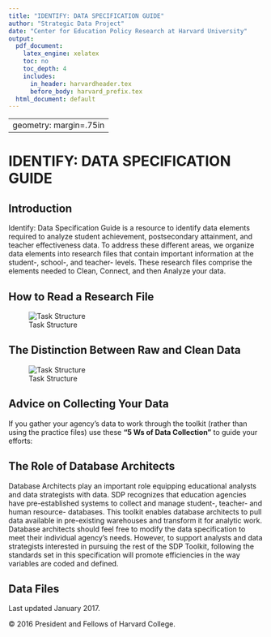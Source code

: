 ```yaml
---
title: "IDENTIFY: DATA SPECIFICATION GUIDE"
author: "Strategic Data Project"
date: "Center for Education Policy Research at Harvard University"
output:
  pdf_document:
    latex_engine: xelatex
    toc: no
    toc_depth: 4
    includes:
      in_header: harvardheader.tex
      before_body: harvard_prefix.tex
  html_document: default
---
```



---
geometry: margin=.75in
---

# IDENTIFY: DATA SPECIFICATION GUIDE

## Introduction

Identify: Data Specification Guide is a resource to identify data elements
required to analyze student achievement, postsecondary attainment, and teacher
effectiveness data. To address these different areas, we organize data elements
into research files that contain important information at the student-, school-,
and teacher- levels. These research files comprise the elements needed to Clean,
Connect, and then Analyze your data.

\begin{small}
\bgroup
\def\arraystretch{1.5}
\begin{tabular}{p{.15\paperwidth} p{.4\paperwidth} p{.03\paperwidth} 
p{.03\paperwidth}  p{.03\paperwidth}}
\textbf{STUDENT DATA FILES}  &  & \textbf{College- going} &
\textbf{Human Capital} & \textbf{page} \\ 

Student\_Attributes & Demographic, cohort, and graduation data for students. & 
\cellcolor{blue!25} & \cellcolor{red!25} & 7 \\ 
Student\_School\_Year & School year and attendance data for students. & 
\cellcolor{blue!25} & \cellcolor{red!25} & 7 \\ 
Student\_School\_Enrollment & School enrollment/withdrawal data for students. &
\cellcolor{blue!25} & \cellcolor{red!25} & 7 \\ 
Student\_Class\_Enrollment & Class enrollment, grades, and credits earned for 
students & \cellcolor{blue!25} & \cellcolor{red!25} & 7 \\ 
Student\_Test\_Scores & Standardized test data for students (state standardized tests, 
advanced placement, SAT, ACT, etc.). Every attempt at a test by a student should 
be recorded. & \cellcolor{blue!25} & \cellcolor{red!25} & 7 \\ 
Student\_NSC\_Enrollment & The National Student Clearinghouse (NSC) Student 
Tracker student-level data report that provides information on postsecondary 
outcomes. & \cellcolor{blue!25} & \cellcolor{red!25} & 7 \\ \hline

\textbf{SCHOOL DATA FILES} & & & & \\

School & Location and classification of schools. & \cellcolor{blue!25} &
\cellcolor{red!25} & 7 \\ 
Class & Class level scheduling data. & 
\cellcolor{blue!25} & \cellcolor{red!25} & 7 \\ \hline

\textbf{STAFF DATA FILES} & & & & \\

Staff\_Attributes & Demographic and recruitment data of staff. & \cellcolor{blue!25} & \cellcolor{red!25} & 7 \\ 
Staff\_School\_Year & Pay, experience, school placement, and job codes of 
staff. & \cellcolor{blue!25} & \cellcolor{red!25} & 7 \\ 
Staff\_Degrees & Educational achievement of staff. Each degree a staff member 
received should be recorded once. & \cellcolor{blue!25} & \cellcolor{red!25} & 7 \\ 
Staff\_Certificaiton & Teaching Certifications received by staff. & 
\cellcolor{blue!25} & \cellcolor{red!25} & 7 \\ \hline

\end{tabular}
\egroup
\end{small}
## How to Read a Research File

![Task Structure](includes/img/research.jpg)

## The Distinction Between Raw and Clean Data

![Task Structure](includes/img/rawvclean.jpg)

\clearpage

## Advice on Collecting Your Data

If you gather your agency's data to work through the toolkit (rather than using 
the practice files) use these **"5 Ws of Data Collection"** to guide your efforts:

\bgroup
\def\arraystretch{2}

\begin{tabular}{p{.15\paperwidth} p{.15\paperwidth} p{.15\paperwidth} 
p{.15\paperwidth}  p{.15\paperwidth} }
\textbf{WHY}  & \textbf{WHAT} & \textbf{WHEN} &
\textbf{WHERE} & \textbf{WHO} \\ 

am I collecting data? & data are needed to answer these questions? & 
(over what date range) do I need data for? & are the data stored? & 
owns the systems where the data live and is responsible for delivery of the data? 
\\ 

What research questions am I trying to answer? & & How reliable are historical 
data? &  & \\ 

\end{tabular}
\egroup

## The Role of Database Architects

Database Architects play an important role equipping educational analysts and
data strategists with data. SDP recognizes that education agencies have
pre-established systems to collect and manage student-, teacher- and human
resource- databases. This toolkit enables database architects to pull data
available in pre-existing warehouses and transform it for analytic work. 
Database architects should feel free to modify the data specification to meet
their individual agency’s needs. However, to support analysts and data
strategists interested in pursuing the rest of the SDP Toolkit, following the
standards set in this specification will promote efficiencies in the way
variables are coded and defined.

## Data Files
\begin{landscape}
\Large Student\_Attributes
\vspace{-8mm}
\small
\singlespace
\begin{longtable}{| p{.1\paperheight} | p{.14\paperheight} | p{.32\paperheight} |
p{.07\paperheight} | p{.17\paperheight} | }
\caption*{Demographic, student, and graduation data for students} \\ \hline
\textbf{Variable Name}  & \textbf{Values or Data Type} & \textbf{Definition} &
\textbf{Importance} & \textbf{Notes} \\ \hline
sid  & numeric & Student identifier unique to each student. This identification 
number is typically assigned to students upon enrollment in your agency. State 
agencies may have different identification numbers than district agencies for 
the same student. & 5 Cannot be Missing & \\ \hline
male & 
\begin{itemize} \setlength\itemsep{-2pt}
\item[] 0 = female
\item[] 1 = male
\end{itemize} & Student gender & 4 Absolutely Necessary. & \\ \hline

race\_ethnicity & 
\begin{itemize} \setlength\itemsep{-2pt}
\item[] 1 = African American
\item[] 2 = Asian American
\item[] 3 = Hispanic
\item[] 4 = American Indian
\item[] 5 = White, not Hispanic
\item[] 6 = Other
\item[] 7 = Multiple
\end{itemize} & 
Student race and ethnicity. For systems where race and ethnicity are treated as a combined variable.
& 4 Absolutely Necessary & 

\footnotesize{Use either the race\_ethnicity combined variable, or separate ethnicity and 
race variables 

If the system allows the indication of multiple categories simultaneously 
(e.g., African American and white) report ``multiple''} \\ \hline

ethnicity & \begin{itemize} \setlength\itemsep{-2pt}
\item[] 0 = not Hispanic
\item[] 1 = Hispanic
\end{itemize} & Student ethnicity. For systems wehre race and ethnicity are treated 
as separate variables and Hispanic or Latino origin is asked as a separate question. 
& 4 Absolutely Necessary. & \footnotesize{Use either race\_ethnicity combined variable or 
separate ethnicity and race variables.} \\ \hline

birth\_date & \begin{itemize} \item[] date format \item[] yyyy-mm-dd 
\end{itemize}& Student birth date. & 2 Good to Have & 
\\ \hline
first\_9th\_school\_year\_reported & spring calendar year & 
The school year the student was a 9th grader for the first time. For this variable 
report what the system recorded for the 9th grade school year. Not all systems 
will record this information. & 1 Not Essential & \\ \hline
hs\_diploma & \begin{itemize} \setlength\itemsep{-2pt}
\item[] 0 = no high school diploma
\item[] 1 = has high school diploma
\end{itemize} & Indicator variable equal to 1 if the student received a high school 
diploma from the system & 4 Absolutely Necessary &  \\ \hline

hs\_diploma\_date & \begin{itemize} \setlength\itemsep{-2pt}
\item[] date format
\item[] (yyy-mm-dd)
\end{itemize} & The date on which the student received a high school diploma. 
If only a month and year, or only a school year, is known report the partial 
information. & 4 Absolutely Necessary & Can also be graduation date. \\ \hline
zip\_code & xxxxx or xxxxx-yyyy & The zip code of the student's home address. & 
1 Not Essential & \\ \hline


\end{longtable}
\vspace{-6mm}
\small{Identifies unique observation: \textbf{sid}}
\end{landscape}
\normalsize

\begin{landscape}
\Large{Student School Year}
\vspace{-8mm}
\small
\singlespace
\begin{longtable}{| p{.1\paperheight} | p{.14\paperheight} | p{.32\paperheight} |
p{.07\paperheight} | p{.17\paperheight} | }
\caption*{Yearly classification and attendance data for students.} \\ \hline
\textbf{Variable Name}  & \textbf{Values or Data Type} & \textbf{Definition} &
\textbf{Importance} & \textbf{Notes} \\ \hline
sid  & numeric & Student identifier unique to each student. This identification 
number is typically assigned to students upon enrollment in your agency. State 
agencies may have different identification numbers than district agencies for 
the same student. & 5 Cannot be Missing & \\ \hline

school\_year & spring calendar year & Academic school year from fall to spring 
denoted here as the spring calendar year. & 5 Cannot be missing & \\ \hline

grade\_level & \begin{itemize} \item[] -9 = ungraded \item[] -1 = any pre-kindergarten
\item[] 0 = kindergarten \item[] 1-12 = grades 1-12 \item[] 13+ = additional grade 
levels \end{itemize} & Student grade level & 4 Absolutely Necessary & Additional grade levels 
may include vocational training, special education past year 12 \\ \hline

frpl & \begin{itemize} \item[] 0 = not participating \item[] 1 = reduced lunch
\item[] 2 = free lunch \item[] null = no status \end{itemize} & 
Status in the free and reduced price lunch program. & 4 Absolutely Necessary & \\ 
\hline

iep & \begin{itemize} \item[] 0 = no IEP \item[] 1 = has IEP \end{itemize} & 
Indicator for students who have an individualized education plan (IEP). & 
4 Absolutely Necessary & \\ \hline

iep\_classification & use local values & Local IEP or special education classification.
Generally these classifications folow the standard special education classification. & 
2 Good to Have & \\ \hline

ell & \begin{itemize} \item[] 0 = not ell \item[] 1 = ell \end{itemize} & 
Indicator for students who are classified as English Language Learners (ELL). 
Some SYstems refer to this category as Limited English Proficienty (LEP) or 
English as a Second Language (ESL). & 4 Absolutely Necessary & \\ \hline

ell\_classification & use local values & Local classification of level of English 
language learner status. & 2 Good to Have & \\ \hline

gifted & \begin{itemize} \item[] 0 = not enrolled in a gifted education program 
\item[] 1 = enrolled in a gifted education program \end{itemize} & Indicator variable for students 
enrolled in gifted and talented education programs & 2 Good to Have & \\ \hline

gifted\_classification & use local values & Local classification, if any, 
for gifted eligible students. & 1 Not Essential & \\ \hline

total\_days\_ enrolled & number of days & Total number of days over the school 
year a student was enrolled. & 2 Good to Have & Can be calculated by school 
days between enrollment\_date and withdrawal\_date in Student\_School\_Enrollment 
for all schools or total\_days\_present + total\_days\_absent \\ \hline

total\_days\_ present & number of days & Total number of days over the school year 
a student was present. Cannot exceed the number of days enrolled. & 2 Good to Have 
& Can sometimes be unreliable. \\ \hline

total\_days\_absent & number of days & Total number of days over the school year 
a student was marked absent. Cannot exceed the number of days enrolled. & 2 Good 
to Have  & Can sometimes be unreliable. \\ \hline

days\_suspended\_ out\_of\_school & number of days & Total number of days over 
the school year a student experienced out of school suspension & 2 Good to Have & 
\\ \hline

days\_suspended\_ in\_school & number of days & Total number of days over 
the school year a student experienced in school suspension & 2 Good to Have & 
\\ \hline

\end{longtable}
\vspace{-6mm}
\small{Identifies unique observation: \textbf{sid + school\_year}}
\end{landscape}
\normalsize

\begin{landscape}
\Large{Student School Enrollment}
\vspace{-8mm}
\small
\singlespace
\begin{longtable}{| p{.1\paperheight} | p{.14\paperheight} | p{.32\paperheight} |
p{.07\paperheight} | p{.17\paperheight} | }
\caption*{School enrollment/withdrawal data for students.} \\ \hline
\textbf{Variable Name}  & \textbf{Values or Data Type} & \textbf{Definition} &
\textbf{Importance} & \textbf{Notes} \\ \hline

sid  & numeric & Student identifier unique to each student. This identification 
number is typically assigned to students upon enrollment in your agency. State 
agencies may have different identification numbers than district agencies for 
the same student. & 5 Cannot be Missing & \\ \hline

school\_year & spring calendar year & Academic school year from fall to spring 
denoted here as the spring calendar year. & 5 Cannot be missing & \\ \hline

school\_code & use local values & The local numeric or alpha-numeric code for the 
school. & 4 Absolutely Necessary & \\ \hline

enrollment\_date &\begin{itemize} \setlength\itemsep{-2pt}
\item[] date format
\item[] (yyy-mm-dd)
\end{itemize}  & When the student enrolled at the school. 
In some systems an enrollment date is recorded when a student matriculates from 
a different school (e.g. moving from an elementary to a middle school within the 
system or moveing from one middle school to a different middle school). 

In other systems enrollment dates are recorded at the beginning of each school year 
(e.g. 8th graders are assigned an enrollment date at the beginning of the year even 
if they were enrolled at the same school the year before). Th elatter case is 
perferred. It is also what we observe in most agencies. & 4 Absolutely Necessary
& \\ \hline

withdrawal\_date & \begin{itemize} \setlength\itemsep{-2pt}
\item[] date format
\item[] (yyy-mm-dd)
\end{itemize}  & The date the student withdrew from 
the school. 

In some systems the withdrawal date is recorded when the student moves to a 
different school (e.g. moving from elementary to middle school within the system, 
or moving from one middle school to a different middle school). 

In other systems withdrawal dates are recorded at the end of each school year (e.g. 
8th graders are assigned a withdrawal date at the end of the school year even if 
they plan to attend the same school next year). 

The latter case is preferred. & 4 Absolutely Necessary & \\ \hline

enrollment\_code & use local values & The local numeric or alpha-numeric code 
describing enrolment reason into the school, if available. & 1 Not Essential & 
\\ \hline

enrollment\_code \_desc & text & Description of the enrollment\_code. & 1 Not 
Essential & \\ \hline

withdrawal\_code & use local values & The local numeric or alpha-numeric code that 
describes the withdrawal reason from the school. & 4 Absolutely Necessary & \\ \hline

withdrawal\_code \_desc & text & Description of the withdrawal\_code. & 
4 Absolutely Necessary & \\ \hline


days\_enrolled & number of days & Number of school days during the school year 
the student was enrolled at a given school. The systems's data sources 
may report this directly or you may calculate it based on enrollment dates. & 
2 Good to Have & Can be calculated by days\_present + days\_absent \\ \hline

days\_present & number of days & Number of school days during the school year 
the student was present at a given school. The systems's data sources 
may report this directly or you may calculate it based on enrollment dates. & 
2 Good to Have & \\ \hline

days\_absent & number of days & Number of school days during the school year 
the student was absent at a given school. The systems's data sources 
may report this directly or you may calculate it based on enrollment dates. & 
2 Good to Have & \\ \hline

\end{longtable}
\vspace{-6mm}
\small{Identifies unique observation: \textbf{sid + school\_year + 
school\_code + enrollment\_date}}
\end{landscape}
\normalsize


\begin{landscape}
\Large{Student Class Enrollment}
\vspace{-8mm}
\small
\singlespace
\begin{longtable}{| p{.1\paperheight} | p{.14\paperheight} | p{.32\paperheight} |
p{.07\paperheight} | p{.17\paperheight} | }
\caption*{Class enrollment, grades, and credits earned data for students.} \\ \hline
\textbf{Variable Name}  & \textbf{Values or Data Type} & \textbf{Definition} &
\textbf{Importance} & \textbf{Notes} \\ \hline


sid  & numeric & Student identifier unique to each student. This identification 
number is typically assigned to students upon enrollment in your agency. State 
agencies may have different identification numbers than district agencies for 
the same student. & 5 Cannot be Missing & \\ \hline

cid & value from Class table, page (TODO) & Variable that links students to teachers 
by grouping students in the same room at the same time. One unique value should 
be assigned to each combination of variables: school\_year + school\_code + 
course\_code + section\_code + period\_bell + room\_number + tid & 
5 Cannot Be Missing & \\ \hline

class\_enrollment \_date & \begin{itemize} \setlength\itemsep{-2pt} 
\item[] date format
\item[] (yyy-mm-dd) \end{itemize} & The date the student enrolled in the class. 
In some cases an enrollment date may not be explicitly recorded in the system's 
data. Even if it is not recorded the enrollment date can often be derived. & 
2 Good to Have & Can be substituted with days enrolled in a course. \\ \hline

class\_withdrawal \_date & \begin{itemize} \setlength\itemsep{-2pt} 
\item[] date format
\item[] (yyy-mm-dd) \end{itemize} & The date the student withdrem from class. 
In some cases a withdrawal date may not be recorded in the system's 
data. Even if it is not explicitly recorded the enrollment date can often be 
derived. & 
2 Good to Have & Can be substituted with days enrolled in a course. \\ \hline

credits\_earned & use local values & The number of credits the student earned for 
the course. & 3 Necessary for Multiple Analyses & Can be calculated by using 
credits possible and credit attainment rules. \\ \hline

final\_grade\_mark & use local values & The final grade or mark the student 
recieved in the class. (``final'' means last, cumulative grade assigned). 
Grades can range from ``Alpha Plus'' (A+ through F), or a numeric scale (0.0 
- 4.0 or 0-100). & 4 Necessary for Multiple Analyses & \\ \hline

\end{longtable}
\vspace{-6mm}
\small{Identifies unique observation: \textbf{sid + cid + enrollment\_date}}
\end{landscape}
\normalsize

\begin{landscape}
\Large{Student Test Scores}
\small
\singlespace
\begin{longtable}{| p{.1\paperheight} | p{.14\paperheight} | p{.32\paperheight} |
p{.07\paperheight} | p{.17\paperheight} | }
\caption*{Standardized test data for students (state standardized tests, advanced placement, ACT, SAT, etc). Every attempt at a test by a student should be recorded.} \\ \hline
\textbf{Variable Name}  & \textbf{Values or Data Type} & \textbf{Definition} &
\textbf{Importance} & \textbf{Notes} \\ \hline

sid  & numeric & Student identifier unique to each student. This identification 
number is typically assigned to students upon enrollment in your agency. State 
agencies may have different identification numbers than district agencies for 
the same student. & 5 Cannot be Missing & \\ \hline


test\_code & use local values & These values identify individual tests (usually 
expressed as a sequence of letters and numbers). For example, a state test such 
as ``MCAS 6th Grade Math in Massachusetts'' or college entrance exam such as 
``SAT Math''. & 4 Absolutely Necessary & Can be concatenation of component variables 
below (e.g. test\_type and test\_subject) \\ \hline

test\_date & \begin{itemize} \setlength\itemsep{-2pt} 
\item[] date format
\item[] (yyy-mm-dd) \end{itemize} & The exact date (or at a minimum school year) 
the test was completed. Note that students who retake tests or are retained may 
have multiple observations for a single test\_code. These should be differentiated 
by test\_date. & 4 Absolutely Necessary &  \\ \hline

test\_code \_desc & text & Description of test\_code. & 4 Absolutely Necessary 
& \\ \hline

test\_type & use local values & The category of test, e.g. MCAS (state test), 
SAT, ACT, or AP. & 4 Absolutely Necessary & \\ \hline

grade\_level & \begin{itemize} \item[] -9 = ungraded \item[] -1 = any pre-kindergarten
\item[] 0 = kindergarten \item[] 1-12 = grades 1-12 \item[] 13+ = additional grade 
levels \end{itemize} & Numeric grade level of the test. May be unavailable for the 
SAT, ACT, or AP tests. & 2 Good to Have & Can be pulled from Student\_School \_Year
if not available here. \\ \hline 

test\_subject & \begin{itemize} \item[] 1 = math \item[] 2 = English language
\item[] 3 = science \item[] 4 = social studies \item[] 5 = other \item[] 6 = 
writing \end{itemize} & Subject of test. & 4 Absolutely Necessary & Subjects 
other than those listed can be numbered from 7 onwards. \\ \hline

test\_version & & Test version for different standardized exams in the same agency 
(e.g. SAT9 vs. STAR) & 2 Good to Have &  \\ \hline

language\_version & \begin{itemize} \item[] E = English 
\item[] S = Spanish \end{itemize} & Language of test. & 2 Good to Have &  \\ \hline

raw\_score & numeric & Student's raw score if available. May be unavailable for 
SAT, ACT, or AP tests. & 4 Absolutely Necessary & Any test score should be 
acquired including available percentile ranks. \\ \hline

scaled\_score & numeric & Student's scaled score. & 4 Absolutely Necessary & 
Any test score should be acquired including available percentile ranks. \\ \hline

performance\_level & code & Student's performance level (e.g. not proficient, 
proficient, advanced). May be unavailable for SAT, ACT, or AP tests. & 
2 Good to Have & \\ \hline

standardized\_score & numeric & If the system or state provides a standardized score 
(i.e. mean zero, s.d. one) for state tests include it, and note any information 
on what distributions was used for standardization. If the system or state 
does not provide a standardized score for state tests, leave this blank. & 
1 Not Essential & Can be calculated using scaled\_score with test\_code, test\_date, 
and grade\_level \\ \hline

\end{longtable}
\vspace{-6mm}
\small{Identifies unique observation: \textbf{sid + test\_code + test\_date}}
\end{landscape}
\normalsize

\begin{landscape}
\Large{Student NSC Enrollment}
\small
\singlespace
\begin{longtable}{| p{.1\paperheight} | p{.14\paperheight} | p{.32\paperheight} |
p{.07\paperheight} | p{.17\paperheight} | }
\caption*{National Student Clearinghouse Student Tracker student-level data that 
provides information on postsecondary outcomes.} \\ \hline
\textbf{Variable Name}  & \textbf{Values or Data Type} & \textbf{Definition} &
\textbf{Importance} & \textbf{Notes} \\ \hline

sid  & numeric & Student identifier unique to each student. This identification 
number is typically assigned to students upon enrollment in your agency. State 
agencies may have different identification numbers than district agencies for 
the same student. & 5 Cannot be Missing & \\ \hline

college\_code \_branch & use local values & OPE/FICE code of the college that the 
student attended. This is usually a six-digit college code followed by a hyphen 
and a two-digit branch code. & 2 Good to Have & \\ \hline

enrollment\_begin &  \begin{itemize} \setlength\itemsep{-2pt} 
\item[] date format
\item[] (yyy-mm-dd) \end{itemize} & Start of enrollment. & 4 Absolutely Necessary & 
\\ \hline

enrollment\_end &  \begin{itemize} \setlength\itemsep{-2pt} 
\item[] date format
\item[] (yyy-mm-dd) \end{itemize} & End of enrollment. & 4 Absolutely Necessary & 
\\ \hline

record\_found\_yn & 
\begin{itemize} \setlength\itemsep{-2pt} 
\item[] Y = yes
\item[] N = no \end{itemize} & Whether or not the NSC has college enrollment 
data for the student. & 4 Absolutely Necessar. & \\ \hline

high\_school\_code & use local values & Local code for the student's high school. & 
1 Not Essential &  \\ \hline

high\_school \_grad\_dt & 
\begin{itemize} \setlength\itemsep{-2pt} 
\item[] date format
\item[] (yyy-mm-dd) \end{itemize} & Student's high school graduation date; if 
graduated. & 1 Not Essential & \\ \hline

college\_name & text & The name of the college. & 2 Good to Have & \\ \hline

college\_state & two letter state abbreviation & The state where the college is 
located. & 2 Good to Have & \\ \hline

year4year & 
\begin{itemize} \setlength\itemsep{-2pt} 
\item[] 4 = 4-year
\item[] 2 = 2-year
\item[] L = Less than 2-year \end{itemize}  & Length of degree program. & 
4 Absolutely Necessary & ''L'' and ''2'' are typically grouped together. \\ \hline

public\_private & public / private & Type of college public or private. & 
2 Good to Have & \\ \hline

enrollment\_status & 
\begin{itemize} \setlength\itemsep{-2pt} 
\item[] A = leave of absence
\item[] D = deceased
\item[] F = full-time
\item[] H = half-time
\item[] L = less than half-time
\item[] W = withdrawn
\end{itemize} & Student's college enrollment status. & 3 Necessary for Multiple 
Analyses & \\ \hline

graduated & \begin{itemize} \setlength\itemsep{-2pt} 
\item[] Y = yes
\item[] N = no
\end{itemize} & Whether or not the student has graduated college. & 
2 Good to Have & \\ \hline

graduation\_date & \begin{itemize} \setlength\itemsep{-2pt} 
\item[] date format
\item[] (yyy-mm-dd) \end{itemize} & Student's college graduation date. & 
2 Good to Have & \\ \hline

college\_sequence & 1, 2, 3, ... & Sequence that student progresses through college. & 
1 Not Essential & \\ \hline

degree\_title & use local values & Degree title. & 1 Not Essential & \\ \hline
major & use local values & Student's major. & 1 Not Essential & \\ \hline

\end{longtable}
\vspace{-6mm}
\small{Identifies unique observation: \textbf{sid + college\_code\_branch + 
enrollment\_begin + enrollment\_end}}
\end{landscape}
\normalsize

\begin{landscape}
\Large{School}
\vspace{-8mm}
\small
\singlespace
\begin{longtable}{| p{.1\paperheight} | p{.14\paperheight} | p{.32\paperheight} |
p{.07\paperheight} | p{.17\paperheight} | }
\caption*{Yearly location and classification information for schools.} \\ \hline
\textbf{Variable Name}  & \textbf{Values or Data Type} & \textbf{Definition} &
\textbf{Importance} & \textbf{Notes} \\ \hline

school\_code & use local codes & The local numeric or alpha-numeric code for 
the school. & 4 Absolutely Necessary & \\ \hline

school\_year & spring calendar year & Academic school year from fall to spring 
denoted here as the spring calendar year. & 4 Absolutely Necessary & \\ \hline

school\_name & text & Name of school. & 4 Absolutely Necessary & \\ \hline 

pid & use local values & Principal identifier unique to each school. This 
identification number is typically assigned to a Principal upon entrance to agency. 
State agencies may have different identification numbers than district agencies 
for the same Principal. & 1 Not Essential & \\ \hline

campus\_code & use local values & Identifies the campus where the school is 
located, if co-located with other school. For example, when smaller 
schools-within-schools are established at a large traditional high school. & 
1 Not Essential & \\ \hline

local[district or cluster or etc] & use local values & One or more variables. 
The administrative sub-unit[s] to which the school is assigned. & 1 Not Essential & 
\\ \hline

grade\_span & \begin{itemize} \setlength\itemsep{-2pt} 
\item[] K-5
\item[] K-8
\item[] 6-8
\item[] 9-12
\item[] [or as appropriate]
\end{itemize} & The span of grade levels served by the school. Note this variable 
should reflect the intended grade span, not the actual grades observed. & 
1 Not Essential & A school with mostly K-5 students and a handful of 6th graders 
should not be recorded as K-6. \\ \hline

elementary & \begin{itemize} \setlength\itemsep{-2pt} 
\item[] 0 = not elementary school
\item[] 1 = elementary school 
\end{itemize} & Indicator variable identifying schools that serve grades K-5. & 
2 Good to Have & \\ \hline

middle & \begin{itemize} \setlength\itemsep{-2pt} 
\item[] 0 = not middle school
\item[] 1 = middle school 
\end{itemize} & Indicator variable identifying schools that serve grades 6-8. & 
2 Good to Have & \\ \hline

high & \begin{itemize} \setlength\itemsep{-2pt} 
\item[] 0 = not high school
\item[] 1 = high school 
\end{itemize} & Indicator variable identifying schools that serve grades 9-12. & 
2 Good to Have & \\ \hline

charter & \begin{itemize} \setlength\itemsep{-2pt} 
\item[] 0 = not charter school
\item[] 1 = charter school 
\end{itemize} & Indicator variable identifying schools which are charter schools. & 
4 Absolutely Necessary & \\ \hline

alternative & \begin{itemize} \setlength\itemsep{-2pt} 
\item[] 0 = not alternative school
\item[] 1 = alternative school 
\end{itemize} & Indicator variable identifying schools which are alternative 
schools. & 4 Absolutely Necessary & \\ \hline

sped & \begin{itemize} \setlength\itemsep{-2pt} 
\item[] 0 = not sped
\item[] 1 = sped
\end{itemize} & Indicator variable identifying schools which are special education  
schools (i.e. schools for the blind). & 4 Absolutely Necessary & \\ \hline

frpl & use local codes & Percent of students in a school with a status of free or 
reduced price lunch, calculated by the agency. & 2 Good to Have & 
May be used to group schools by poverty status. \\ \hline

\end{longtable}
\vspace{-6mm}
\small{Identifies unique observation: \textbf{school\_code + school\_year}}
\end{landscape}
\normalsize


\begin{landscape}
\Large{Class}
\vspace{-8mm}
\small
\singlespace
\begin{longtable}{| p{.1\paperheight} | p{.14\paperheight} | p{.32\paperheight} |
p{.07\paperheight} | p{.17\paperheight} | }
\caption*{Class level scheduling data.} \\ \hline
\textbf{Variable Name}  & \textbf{Values or Data Type} & \textbf{Definition} &
\textbf{Importance} & \textbf{Notes} \\ \hline

cid & numeric or string & Variable that links students to teachers 
by grouping students in the same room at the same time. One unique value should 
be assigned to each combination of variables: school\_year + school\_code + 
course\_code + section\_code + period\_bell + room\_number + tid & 
5 Cannot Be Missing & Constructed by the analyst to link students to teachers. 
\\ \hline

school\_year & spring calendar year & Academic school year from fall to spring, 
denoted here as the spring calendar year. & 5 Cannot Be Missing & \\ \hline

school\_code & use local values & The local numeric or alpha-numeric code for 
the school. & 4 Absolutely Necessary & \\ \hline

course\_code & use local values & The local numeric or alpha-numeric code for 
the course. A definition of how to interpret the variable or variables is 
important to capture in the codebook when the description of the code's 
sub-elements is not sufficient. & 4 Absolutely Necessary & \\ \hline

course\_code \_desc & text & Description of the course\_code. For example, 
"Pre-Algebra" or "English 7". & 4 Absolutely Necessary & \\ \hline

section\_code & use local values & The local numeric or alpha-numeric code that 
identifies individual sections. & 4 Absolutely Necessary & \\ \hline

period\_bell & use local values & The local numeric or alpha-numeric code for 
the period when the class meets. & 2 Good to Have & \\ \hline

room\_number & use local values & The local numeric or alpha-numeric code for the 
classroom where class meets. & 2 Good to Have & \\ \hline

tid & numeric & Unique teacher or student identifier. State agencies may have 
different identification numbers than district agencies for the same staff/teacher. & 
4 Absolutely Necessary & Staff includes teachers and other agency employees. \\ 
\hline

semester\_term \_year & \begin{itemize} \setlength\itemsep{-2pt} 
\item[] 100 = year long course
\item[] 010 = first semester course
\item[] 020 = second semster course
\item[] 001 = first term course
\item[] 002 = second term course
\item[] 004 = fourth term course
\end{itemize} & The duration of the class and when the class occurred during the 
school year. (i.e. year, semester, or term). & 2 Good To Have & \\ \hline

graduation \_requirement & \begin{itemize} \setlength\itemsep{-2pt} 
\item[] 0 = not required for high school graduation
\item[] 1 = required for high school graduation
\end{itemize} & Indicator variable for all high school level courses required 
for graduation. & 3 Necessary for Multiple Analyses & \\ \hline

credits\_possible & use local values & Credits possible from the course. & 
1 Not Essential & \\ \hline

instructional\_level & \begin{itemize} \setlength\itemsep{-2pt} 
\item[] 1 = remedial
\item[] 2 = standard
\item[] 3 = honors/advanced
\end{itemize} & Instructional level of the course. & 2 Good to Have & Sometimes 
embedded in course code or course title. \\ \hline

subject & \begin{itemize} \item[] 1 = math \item[] 2 = English language
\item[] 3 = science \item[] 4 = social studies \item[] 5 = other 
\end{itemize} & General subject matter of the course. & 3 Necessary for Multiple 
Analyses & Sometimes embedded in course code or course title. \\ \hline

\end{longtable}
\vspace{-6mm}
\small{Identifies unique observation: \textbf{cid}}
\end{landscape}


\begin{landscape}
\Large{Staff Attributes}
\vspace{-8mm}
\small
\singlespace
\begin{longtable}{| p{.1\paperheight} | p{.14\paperheight} | p{.32\paperheight} |
p{.07\paperheight} | p{.17\paperheight} | }
\caption*{Time invariant demographic and recruitment data related to staff.} \\ \hline
\textbf{Variable Name}  & \textbf{Values or Data Type} & \textbf{Definition} &
\textbf{Importance} & \textbf{Notes} \\ \hline

tid & numeric & Unique teacher or student identifier. State agencies may have 
different identification numbers than district agencies for the same staff/teacher. & 
4 Absolutely Necessary & Staff includes teachers and other agency employees. \\ 
\hline

male & \begin{itemize} \setlength\itemsep{-2pt} 
\item[] 0 = female
\item[] 1 = male
\end{itemize} & Staff gender. & 2 Good to Have & \\ \hline


race\_ethnicity & 
\begin{itemize} \setlength\itemsep{-2pt}
\item[] 1 = African American
\item[] 2 = Asian American
\item[] 3 = Hispanic
\item[] 4 = American Indian
\item[] 5 = White, not Hispanic
\item[] 6 = Other
\item[] 7 = Multiple
\end{itemize} & 
Student race and ethnicity. For systems where race and ethnicity are treated 
as a combined variable. & 4 Absolutely Necessary & 

Use either the race\_ethnicity combined variable, or separate ethnicity and 
race variables 

If the system allows the indication of multiple categories simultaneously 
(e.g., African American and white) report ``multiple'' \\ \hline

race & \begin{itemize} \setlength\itemsep{-2pt}
\item[] 1 = African American
\item[] 2 = Asian American
\item[] 4 = American Indian
\item[] 5 = White
\item[] 6 = Other
\item[] 7 = Multiple
\end{itemize} & For systems where race and ethnicity are treated as a separate variable. If 
the system allows for multiple categories (e.g. African-American and white) 
report "multiple".
& 4 Absolutely Necessary & 

Use either the race\_ethnicity combined variable, or separate ethnicity and 
race variables 

If the system allows the indication of multiple categories simultaneously 
(e.g., African American and white) report ``multiple'' \\ \hline

ethnicity & \begin{itemize} \setlength\itemsep{-2pt}
\item[] 0 = not Hispanic
\item[] 1 = Hispanic
\end{itemize} & Student ethnicity. For systems wehre race and ethnicity are treated 
as separate variables and Hispanic or Latino origin is asked as a separate question. 
& 4 Absolutely Necessary. & Use either race\_ethnicity combined variable or 
separate ethnicity and race variables \\ \hline

birth\_date & \begin{itemize} \item[] date format \item[] yyyy-mm-dd 
\end{itemize}& Staff birth date. & 1 Not Essential & 
\\ \hline

zip\_code & xxxxx or xxxxx-yyyy & The zip code of the staff member's home address. 
& 1 Not Essential & \\ \hline

offer\_date\_first & \begin{itemize} \item[] date format \item[] yyyy-mm-dd 
\end{itemize}& The date the staff member was offered a job. & 2 Good to Have & 
\\ \hline

offer\_date\ \_most\_recent & \begin{itemize} \item[] date format \item[] yyyy-mm-dd 
\end{itemize}& If the staff member left and was re-hired, the most recent date 
they were offered a job to work in the system. & 2 Good to Have & 
\\ \hline

hire\_date\_first & \begin{itemize} \item[] date format \item[] yyyy-mm-dd 
\end{itemize}& The date the staff member was hired to work. & 2 Good to Have & 
\\ \hline

hire\_date \_most\_recent & \begin{itemize} \item[] date format \item[] yyyy-mm-dd 
\end{itemize}& If the staff member left and was re-hired the most recent date 
they were hired to work in the system. & 2 Good to Have & \\ \hline

termination\_date \_first &  \begin{itemize} \item[] date format \item[] yyyy-mm-dd 
\end{itemize}& The first date staff members terminated employment. & 
1 Not Essential & \\ \hline

termination\_date \_most\_recent & \begin{itemize} \item[] date format \item[]
yyyy-mm-dd \end{itemize} & If the staff member left, was re-hired, and then left 
again, the most recent date they left the system. & 1 Not Essential & \\ \hline

certification\_path & use local values & The teacher's certification pathway. 
For example, "university/college", "alternative", or "uncertified". & 
2 Good to Have & Where data exists, TFA or NYC Teaching Fellows can be included. 
\\ \hline

\end{longtable}
\vspace{-6mm}
\small{Identifies unique observation: \textbf{tid}}
\end{landscape}
\normalsize

\begin{landscape}
\Large{Staff School Year}
\vspace{-8mm}
\small
\singlespace
\begin{longtable}{| p{.1\paperheight} | p{.14\paperheight} | p{.32\paperheight} |
p{.07\paperheight} | p{.17\paperheight} | }
\caption*{Yearly pay, experience, school placement, and job codes for staff.} \\ \hline
\textbf{Variable Name}  & \textbf{Values or Data Type} & \textbf{Definition} &
\textbf{Importance} & \textbf{Notes} \\ \hline


tid & numeric & Unique teacher or student identifier. State agencies may have 
different identification numbers than district agencies for the same staff/teacher. & 
5 Cannot Be Missing & Staff includes teachers and other agency employees. \\ 
\hline

school\_year & spring calendar year & Academic school year from fall to spring, 
denoted here as the spring calendar year. & 5 Cannot Be Missing & \\ \hline

salary\_group\_code & use local values & 
Seaparate variables that describe different components of salary. For example: 
salary\_group\_degree, salary\_group\_experience, salary\_group\_nbct etc. 
Identifies the teacher's base slaary, and genearally includes a component 
for experience, degrees earned, and other considerations (e.g. NBTS certification). 
A definition of how to interpret the variable or variables is particularly 
important to caputre in the codebook. & Only necessary if we do not know teaching 
experience and advanced degree. & \\ \hline

additional\_pay & amount & The amount of salary above the base salary (captured in 
salary\_group\_code) which the staff member received. & 1 Not Essential & \\ \hline

teaching\_ experience & 0 or positive integer & Identifies the total teaching 
experience of the staff member in years. (0 denotes a new teacher). & 
4 Absolutely Necessary & Can be backed out from salary. Note: we only need to 
differentiate between the first 1-5 years. It is okay (but not ideal) to 
group more experienced teachers together. \\ \hline

district\_experience & 0 or positive integer & Identifies teaching experience of the 
staff member as an employee of the district. & 2 Good to Have & \\ \hline

school\_code1 & use local values & The local code for the primary school in which a 
staff member is employed. & 4 Absolutely Necessary & Can be determined from course file
\\ \hline

job\_code1 & use local values & The local code for the job or position held 
in the primary school. & 2 Good to Have & \\ \hline

school\_code2 & use local values & The local code for the secondary school, if 
more than 1. & 1 Not Essential & \\ \hline

job\_code2 & use local values & The local code for the job or position held 
in the secdonary school. & 2 Good to Have & \\ \hline

school\_code\# & use local values & The local code for the \#th school, if more 
than two. & 4 Absolutely Necessary & Can be determined from course file
\\ \hline

job\_code\# & use local values & The local code for the job or position held 
in the \#th school. & 2 Good to Have & \\ \hline

\end{longtable}
\vspace{-6mm}
\small{Identifies unique observation: \textbf{tid + school\_year}}
\end{landscape}
\normalsize


\begin{landscape}
\Large{Staff Degrees}
\vspace{-8mm}
\small
\singlespace
\begin{longtable}{| p{.1\paperheight} | p{.14\paperheight} | p{.32\paperheight} |
p{.07\paperheight} | p{.17\paperheight} | }
\caption*{Educational achievement for staff. Each degree a staff member has received should be recorded.} \\ \hline
\textbf{Variable Name}  & \textbf{Values or Data Type} & \textbf{Definition} &
\textbf{Importance} & \textbf{Notes} \\ \hline

tid & numeric & Unique teacher or student identifier. State agencies may have 
different identification numbers than district agencies for the same staff/teacher. & 
5 Cannot Be Missing & Staff includes teachers and other agency employees. \\ 
\hline

degree\_year & \begin{itemize} \item[] 1 = less than four year degree
\item[] 2 = four year degree \item[] 3 = master's degree \item[] 4 = doctoral degree
\end{itemize} & The type of degree received by the staff member. & 
3 Necessary for Multiple Analyses & Can be backed out from salary grade. \\ \hline

degree\_institution \_code & use local codes & Local code for the degree granting 
institution. & 2 Good to Have & \\ \hline

degree\_date &  \begin{itemize} \item[] date format \item[] yyyy-mm-dd 
\end{itemize} & The date (or at minimum year) on which the degree was granted. & 
1 Not Essential & \\ \hline

degree\_opeid & OPEIDs & OPEID for the degree granting institution. Identification 
number used by the U.S. Department of Education's Office of Postsecondary Education 
(OPE) to identify schools. & 2 Good to Have & Can be obtained from a sample 
match if degree\_institution name is known. \\ \hline

degree\_major & use local codes & Description of the dgree major or subject. & 
2 Good to Have & \\ \hline

\end{longtable}
\vspace{-6mm}
\small{Identifies unique observation: \textbf{tid + degree\_type + 
degree\_institution\_code + degree\_date}}
\end{landscape}

\begin{landscape}
\Large{Staff Certifications}
\vspace{-8mm}
\small
\singlespace
\begin{longtable}{| p{.1\paperheight} | p{.14\paperheight} | p{.32\paperheight} |
p{.07\paperheight} | p{.17\paperheight} | }
\caption*{Teaching certifications received by staff.} \\ \hline
\textbf{Variable Name}  & \textbf{Values or Data Type} & \textbf{Definition} &
\textbf{Importance} & \textbf{Notes} \\ \hline

tid & numeric & Unique teacher or student identifier. State agencies may have 
different identification numbers than district agencies for the same staff/teacher. & 
5 Cannot Be Missing & Staff includes teachers and other agency employees. \\ 
\hline

certification\_code & use local codes & One or more variables (e.g. grade level 
may be separate from subject, area). Local code for the type or class of 
certification or license. & 2 Good to Have & \\ \hline

certification\_ effective\_date & \begin{itemize} \item[] 
date format \item[] yyyy-mm-dd\end{itemize} & The date the certification took 
effect. & 2 Good to Have & School year can also be used. \\ \hline

certification\_code\_ desc & text & Descriptive text for certification\_code & 
2 Good to Have & \\ \hline

certification\_ expire\_date & \begin{itemize} \item[] date format \item[] yyyy-mm-dd 
\end{itemize} & The date when certification expired or expires. & 2 Good to Have 
& School year can also be used. \\ \hline

special\_education & \begin{itemize} \item[] 0 = not special education certified 
\item[] 1 = special education certified \end{itemize} & An indicator variable 
for staff with Special Education certification. & 1 Not Essential & \\ \hline

english\_language\_ learners & \begin{itemize} \item[] 0 = not English language 
learners certified  \item[] 1 = English language learners certified \end{itemize} 
& An indicator variable for staff with English language learners certification. 
& 1 Not Essential & \\ \hline

nbct & \begin{itemize} \item[] 0 = not National Board certified
\item[] 1 = National Board certified \end{itemize} & An indicator variable 
for staff that are National Board certified. & 2 Good to Have & \\ \hline

\end{longtable}
\vspace{-6mm}
\small{Identifies unique observation: \textbf{tid + certification\_code + 
certification\_effective\_date}}
\end{landscape}

\vfill
Last updated January 2017.

© 2016 President and Fellows of Harvard College. 
